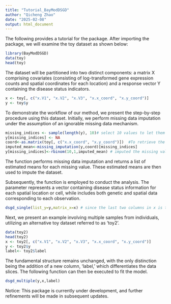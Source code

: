 ---
title: "Tutorial_BayModDSGD"
author: "Qicheng Zhao"
date: "2025-02-08"
output: html_document
---

The following provides a tutorial for the \textbf{BayModDSGD} package. After importing the package, we will examine the toy dataset as shown below:

```{r}
library(BayModDSGD)
data(toy)
head(toy)
```
The dataset will be partitioned into two distinct components: a matrix X comprising covariates (consisting of log-transformed gene expression counts and spatial coordinates for each location) and a response vector Y containing the disease status indicators.
```{r}
x <- toy[, c("x.V1", "x.V2", "x.V3", "x.x_coord", "x.y_coord")]  
y <- toy$y  
```


To demonstrate the workflow of our method, we present the step-by-step procedure using this dataset. Initially, we perform missing data imputation under the assumption of an ignorable missing data mechanism.

```{r}
missing_indices <- sample(length(y), 10)# select 10 values to let them become missing values
y[missing_indices] <- NA
coord<-as.matrix(toy[, c("x.x_coord", "x.y_coord")])  #To retrieve the spatial information for each spot
imputed_mean<-missing_imputation(y,coord)[missing_indices]
y[missing_indices]<-rbinom(10,1,imputed_mean) # imputed the missing values by the corresponding estimated mean
```

The function \textit{missing_imputation} performs missing data imputation and returns a list of estimated means for each missing value. These estimated means are then used to impute the dataset.  

Subsequently, the \textit{dsgd_single} function is employed to conduct the analysis. The \textit{list_y} parameter represents a vector containing disease status information for each spatial location or cell, while \textit{matrix_x} includes both genetic and spatial data corresponding to each observation.

```{r}
dsgd_single(list_y=y,matrix_x=x) # since the last two columns in x is the spatial information
```

Next, we present an example involving multiple samples from individuals, utilizing an alternative toy dataset referred to as 'toy2'.

```{r}
data(toy2)
head(toy2)
x <- toy2[, c("x.V1", "x.V2", "x.V3", "x.x_coord", "x.y_coord")]  
y <- toy2$y  
label<- toy2$label
```

The fundamental structure remains unchanged, with the only distinction being the addition of a new column, 'label,' which differentiates the data slices. The following function can then be executed to fit the model.

```{r}
dsgd_multiple(y,x,label)
```
Notice: This package is currently under development, and further refinements will be made in subsequent updates.
